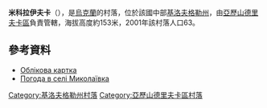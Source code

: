 {{coord|48|48|57|N|32|10|23|E|scale:100000_region:UA|display=title}}

'''米科拉伊夫卡'''（{{lang-uk|Миколаївка}}），是[[烏克蘭|烏克蘭]]的村落，位於該國中部[[基洛夫格勒州|基洛夫格勒州]]，由[[亞歷山德里夫卡區_(基洛夫格勒州)|亞歷山德里夫卡區]]負責管轄，海拔高度約153米，2001年該村落人口63。

==參考資料==
* [http://gska2.rada.gov.ua/pls/z7502/A005?rdat1=30.01.2010&rf7571=17414 Облікова картка]{{dead link|date=2018年4月 |bot=InternetArchiveBot |fix-attempted=yes }}
* [http://weather.in.ua/ua/kirovogradskaja/15529 Погода в селі Миколаївка] {{Wayback|url=http://weather.in.ua/ua/kirovogradskaja/15529 |date=20111220200230 }}

{{DEFAULTSORT:Миколаївка}}
[[Category:基洛夫格勒州村落|Category:基洛夫格勒州村落]]
[[Category:亞歷山德里夫卡區村落|Category:亞歷山德里夫卡區村落]]


{{Kirovohrad-geo-stub}}